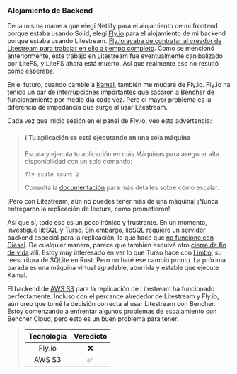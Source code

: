 ### Alojamiento de Backend

De la misma manera que elegí Netlify para el alojamiento de mi frontend porque estaba usando Solid, elegí [Fly.io][fly io] para el alojamiento de mi backend porque estaba usando Litestream. [Fly.io acaba de contratar al creador de Litestream para trabajar en ello a tiempo completo][fly io sqlite]. Como se mencionó anteriormente, este trabajo en Litestream fue eventualmente canibalizado por LiteFS, y LiteFS ahora está muerto. Así que realmente eso no resultó como esperaba.

En el futuro, cuando cambie a [Kamal][github kamal], también me mudaré de Fly.io. Fly.io ha tenido un par de interrupciones importantes que sacaron a Bencher de funcionamiento por medio día cada vez. Pero el mayor problema es la diferencia de impedancia que surge al usar Litestream.

Cada vez que inicio sesión en el panel de Fly.io, veo esta advertencia:

> <h4>ℹ Tu aplicación se está ejecutando en una sola máquina</h4>
>
> Escala y ejecuta tu aplicación en más Máquinas para asegurar alta disponibilidad con un solo comando:
> ```
> fly scale count 2
> ```
> Consulta la [documentación](https://fly.io/docs/launch/scale-count/) para más detalles sobre cómo escalar.

¡Pero con Litestream, aún no puedes tener más de una máquina! ¡Nunca entregaron la replicación de lectura, como prometieron!

Así que sí, todo eso es un poco irónico y frustrante. En un momento, investigué [libSQL][github libsql] y [Turso][turso]. Sin embargo, libSQL requiere un servidor backend especial para la replicación, lo que hace que [no funcione con Diesel][libsql github issue 1180]. De cualquier manera, parece que también esquivé otro [cierre de fin de vida][turso roadmap] allí. Estoy muy interesado en ver lo que Turso hace con [Limbo][github limbo], su reescritura de SQLite en Rust. Pero no haré ese cambio pronto. La próxima parada es una máquina virtual agradable, aburrida y estable que ejecute Kamal.

El backend de [AWS S3][aws s3] para la replicación de Litestream ha funcionado perfectamente. Incluso con el percance alrededor de Litestream y Fly.io, aún creo que tomé la decisión correcta al usar Litestream con Bencher. Estoy comenzando a enfrentar algunos problemas de escalamiento con Bencher Cloud, pero esto es un buen problema para tener.

> | Tecnología | Veredicto |
> | :--------: | :-------: |
> |   Fly.io   |    ❌    |
> |   AWS S3   |    ✅    |

[fly io]: https://fly.io/
[fly io sqlite]: https://fly.io/blog/all-in-on-sqlite-litestream/
[github kamal]: https://github.com/basecamp/kamal
[github libsql]: https://github.com/tursodatabase/libsql
[turso]: https://turso.tech/
[libsql github issue 1180]: https://github.com/tursodatabase/libsql/issues/1180
[turso roadmap]: https://turso.tech/blog/upcoming-changes-to-the-turso-platform-and-roadmap
[github limbo]: https://github.com/tursodatabase/limbo
[aws s3]: https://aws.amazon.com/s3/
